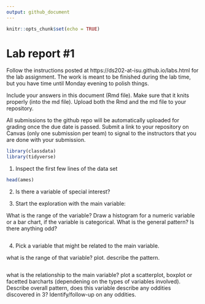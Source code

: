 ```yaml
---
output: github_document
---
```


<!-- README.md is generated from README.Rmd. Please edit the README.Rmd file -->


```r
knitr::opts_chunk$set(echo = TRUE)
```

# Lab report #1

Follow the instructions posted at https://ds202-at-isu.github.io/labs.html for the lab assignment. The work is meant to be finished during the lab time, but you have time until Monday evening to polish things.

Include your answers in this document (Rmd file). Make sure that it knits properly (into the md file). Upload both the Rmd and the md file to your repository.  

All submissions to the github repo will be automatically uploaded for grading once the due date is passed.
Submit a link to your repository on Canvas (only one submission per team) to signal to the instructors that you are done with your submission.

```r
library(classdata)
library(tidyverse)
```

1. Inspect the first few lines of the data set
```r
head(ames)
```

2. Is there a variable of special interest?


3. Start the exploration with the main variable:

What is the range of the variable? Draw a histogram for a numeric variable or a bar chart, if the variable is categorical. What is the general pattern? Is there anything odd?
```r

```


4. Pick a variable that might be related to the main variable.

what is the range of that variable? plot. describe the pattern.
```r

```

what is the relationship to the main variable? plot a scatterplot, boxplot or facetted barcharts (dependening on the types of variables involved). Describe overall pattern, does this variable describe any oddities discovered in 3? Identify/follow-up on any oddities.
```r

```


